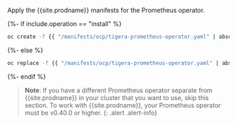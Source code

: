 Apply the {{site.prodname}} manifests for the Prometheus operator.

{%- if include.operation == "install" %}
```bash
oc create -f {{ "/manifests/ocp/tigera-prometheus-operator.yaml" | absolute_url }}
```
{%- else %}
```bash
oc replace -f {{ "/manifests/ocp/tigera-prometheus-operator.yaml" | absolute_url }}
```
{%- endif %}

> **Note**: If you have a different Prometheus operator separate from {{site.prodname}} in your cluster that you want to use, skip this section. To work with {{site.prodname}}, your Prometheus operator must be v0.40.0 or higher.
{: .alert .alert-info}

